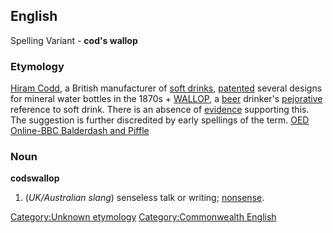 ==English==
Spelling Variant - '''cod's wallop'''
===Etymology===
[[w:Hiram Codd|Hiram Codd]], a British manufacturer of [[soft drink]]s, [[patent]]ed several designs for mineral water bottles in the 1870s + [[wallop|WALLOP]], a [[beer]] drinker's [[pejorative]] reference to soft drink. 
There is an absence of [[evidence]] supporting this. The suggestion is further discredited by early spellings of the term. [http://oed.com/bbcwords/codswallop-new.html OED Online-BBC Balderdash and Piffle]

===Noun===
'''codswallop''' 

#(''UK/Australian slang'') senseless talk or writing; [[nonsense]].
{{WikiSaurus-link|nonsense}}

[[Category:Unknown etymology]]
[[Category:Commonwealth English]]
